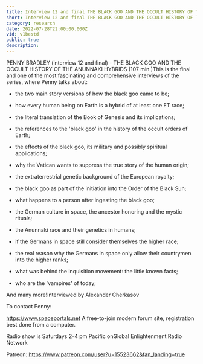 ```yaml
---
title: Interview 12 and final THE BLACK GOO AND THE OCCULT HISTORY OF THE ANUNNAKI
short: Interview 12 and final THE BLACK GOO AND THE OCCULT HISTORY OF THE ANUNNAKI
category: research
date: 2022-07-28T22:00:00.000Z
vid: v1bestd
public: true
description:
---
```

PENNY BRADLEY (interview 12 and final) - THE BLACK GOO AND THE OCCULT HISTORY OF THE ANUNNAKI HYBRIDS (107 min.)This is the final and one of the most fascinating and comprehensive interviews of the series, where Penny talks about:

- the two main story versions of how the black goo came to be;

- how every human being on Earth is a hybrid of at least one ET race;

- the literal translation of the Book of Genesis and its implications;

- the references to the 'black goo' in the history of the occult orders of Earth;

- the effects of the black goo, its military and possibly spiritual applications;

- why the Vatican wants to suppress the true story of the human origin;

- the extraterrestrial genetic background of the European royalty;

- the black goo as part of the initiation into the Order of the Black Sun;

- what happens to a person after ingesting the black goo;

- the German culture in space, the ancestor honoring and the mystic rituals;

- the Anunnaki race and their genetics in humans;

- if the Germans in space still consider themselves the higher race;

- the real reason why the Germans in space only allow their countrymen into the higher ranks;

- what was behind the inquisition movement: the little known facts;

- who are the 'vampires' of today;

And many more!Interviewed by Alexander Cherkasov

To contact Penny:

https://www.spaceportals.net​​​​ A free-to-join modern forum site, registration best done from a computer.

Radio show is Saturdays 2-4 pm Pacific onGlobal Enlightenment Radio Network

Patreon: https://www.patreon.com/user?u=15523662&fan_landing=true
